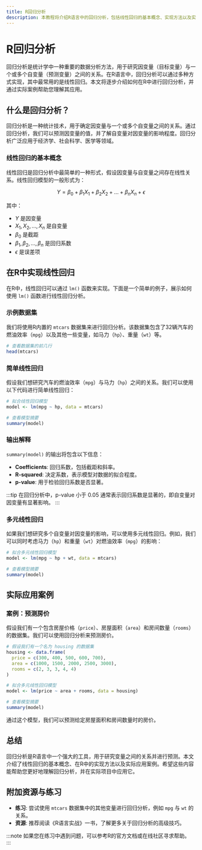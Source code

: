 ```yaml
---
title: R回归分析
description: 本教程将介绍R语言中的回归分析，包括线性回归的基本概念、实现方法以及实际应用案例。适合初学者学习。
---
```


# R回归分析

回归分析是统计学中一种重要的数据分析方法，用于研究因变量（目标变量）与一个或多个自变量（预测变量）之间的关系。在R语言中，回归分析可以通过多种方式实现，其中最常用的是线性回归。本文将逐步介绍如何在R中进行回归分析，并通过实际案例帮助您理解其应用。

## 什么是回归分析？

回归分析是一种统计技术，用于确定因变量与一个或多个自变量之间的关系。通过回归分析，我们可以预测因变量的值，并了解自变量对因变量的影响程度。回归分析广泛应用于经济学、社会科学、医学等领域。

### 线性回归的基本概念

线性回归是回归分析中最简单的一种形式，假设因变量与自变量之间存在线性关系。线性回归模型的一般形式为：

$$
Y = \beta_0 + \beta_1 X_1 + \beta_2 X_2 + \dots + \beta_n X_n + \epsilon
$$

其中：
- $Y$ 是因变量
- $X_1, X_2, \dots, X_n$ 是自变量
- $\beta_0$ 是截距
- $\beta_1, \beta_2, \dots, \beta_n$ 是回归系数
- $\epsilon$ 是误差项

## 在R中实现线性回归

在R中，线性回归可以通过 `lm()` 函数来实现。下面是一个简单的例子，展示如何使用 `lm()` 函数进行线性回归分析。

### 示例数据集

我们将使用R内置的 `mtcars` 数据集来进行回归分析。该数据集包含了32辆汽车的燃油效率（`mpg`）以及其他一些变量，如马力（`hp`）、重量（`wt`）等。

```r
# 查看数据集的前几行
head(mtcars)
```

### 简单线性回归

假设我们想研究汽车的燃油效率（`mpg`）与马力（`hp`）之间的关系。我们可以使用以下代码进行简单线性回归：

```r
# 拟合线性回归模型
model <- lm(mpg ~ hp, data = mtcars)

# 查看模型摘要
summary(model)
```

### 输出解释

`summary(model)` 的输出将包含以下信息：
- **Coefficients**: 回归系数，包括截距和斜率。
- **R-squared**: 决定系数，表示模型对数据的拟合程度。
- **p-value**: 用于检验回归系数是否显著。

:::tip
在回归分析中，p-value 小于 0.05 通常表示回归系数是显著的，即自变量对因变量有显著影响。
:::

### 多元线性回归

如果我们想研究多个自变量对因变量的影响，可以使用多元线性回归。例如，我们可以同时考虑马力（`hp`）和重量（`wt`）对燃油效率（`mpg`）的影响：

```r
# 拟合多元线性回归模型
model <- lm(mpg ~ hp + wt, data = mtcars)

# 查看模型摘要
summary(model)
```

## 实际应用案例

### 案例：预测房价

假设我们有一个包含房屋价格（`price`）、房屋面积（`area`）和房间数量（`rooms`）的数据集。我们可以使用回归分析来预测房价。

```r
# 假设我们有一个名为 housing 的数据集
housing <- data.frame(
  price = c(300, 400, 500, 600, 700),
  area = c(1000, 1500, 2000, 2500, 3000),
  rooms = c(2, 3, 3, 4, 4)
)

# 拟合多元线性回归模型
model <- lm(price ~ area + rooms, data = housing)

# 查看模型摘要
summary(model)
```

通过这个模型，我们可以预测给定房屋面积和房间数量时的房价。

## 总结

回归分析是R语言中一个强大的工具，用于研究变量之间的关系并进行预测。本文介绍了线性回归的基本概念、在R中的实现方法以及实际应用案例。希望这些内容能帮助您更好地理解回归分析，并在实际项目中应用它。

## 附加资源与练习

- **练习**: 尝试使用 `mtcars` 数据集中的其他变量进行回归分析，例如 `mpg` 与 `wt` 的关系。
- **资源**: 推荐阅读《R语言实战》一书，了解更多关于回归分析的高级技巧。

:::note
如果您在练习中遇到问题，可以参考R的官方文档或在线社区寻求帮助。
:::
